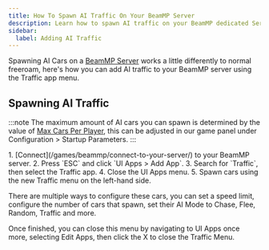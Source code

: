 ```yaml
---
title: How To Spawn AI Traffic On Your BeamMP Server
description: Learn how to spawn AI traffic on your BeamMP dedicated Server.
sidebar:
  label: Adding AI Traffic
---
```


Spawning AI Cars on a [BeamMP Server](https://www.gamehostbros.com/beammp-server-hosting/) works a little differently to normal freeroam, here's how you can add AI traffic to your BeamMP server using the Traffic app menu.

## Spawning AI Traffic

:::note
The maximum amount of AI cars you can spawn is determined by the value of [Max Cars Per Player](/games/beammp/max-cars-per-player/), this can be adjusted in our game panel under Configuration > Startup Parameters.
:::

<Steps>
1. [Connect](/games/beammp/connect-to-your-server/) to your BeamMP server.
2. Press `ESC` and click `UI Apps > Add App`. 
3. Search for `Traffic`, then select the Traffic app.
4. Close the UI Apps menu.
5. Spawn cars using the new Traffic menu on the left-hand side.
</Steps>

There are multiple ways to configure these cars, you can set a speed limit, configure the number of cars that spawn, set their AI Mode to Chase, Flee, Random, Traffic and more. 

Once finished, you can close this menu by navigating to UI Apps once more, selecting Edit Apps, then click the X to close the Traffic Menu.